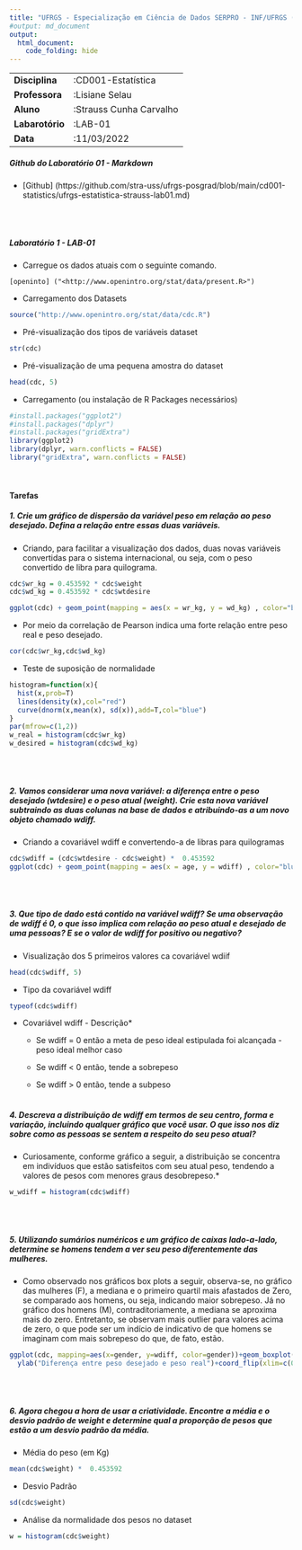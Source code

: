 ```yaml
---
title: "UFRGS - Especialização em Ciência de Dados SERPRO - INF/UFRGS (2022-2023)"
#output: md_document
output: 
  html_document:
    code_folding: hide
---
```


|                 |                         |
|-----------------|-------------------------|
| **Disciplina**  | :CD001-Estatística      |
| **Professora**  | :Lisiane Selau          |
| **Aluno**       | :Strauss Cunha Carvalho |
| **Labarotório** | :LAB-01                 |
| **Data**        | :11/03/2022             |

##### __Github do Laboratório 01 - Markdown__
- [Github] (https://github.com/stra-uss/ufrgs-posgrad/blob/main/cd001-statistics/ufrgs-estatistica-strauss-lab01.md)

<br>
<br>

##### **Laboratório 1 - LAB-01**

-   Carregue os dados atuais com o seguinte comando.

``` shell
[openinto] ("<http://www.openintro.org/stat/data/present.R>")
```

-   Carregamento dos Datasets
```r
source("http://www.openintro.org/stat/data/cdc.R")
```

-   Pré-visualização dos tipos de variáveis dataset
```r
str(cdc)
```
-   Pré-visualização de uma pequena amostra do dataset

```r
head(cdc, 5)
```
-   Carregamento (ou instalação de R Packages necessários)

```r
#install.packages("ggplot2")
#install.packages("dplyr")
#install.packages("gridExtra")
library(ggplot2)
library(dplyr, warn.conflicts = FALSE)
library("gridExtra", warn.conflicts = FALSE)
```
<br>

#### **Tarefas**
##### **1. Crie um gráfico de dispersão da variável peso em relação ao peso desejado. Defina a relação entre essas duas variáveis.**

- Criando, para facilitar a visualização dos dados, duas novas variáveis convertidas para o sistema internacional, ou seja, com o peso convertido de libra para quilograma.

```r
cdc$wr_kg = 0.453592 * cdc$weight
cdc$wd_kg = 0.453592 * cdc$wtdesire
```

```r
ggplot(cdc) + geom_point(mapping = aes(x = wr_kg, y = wd_kg) , color="blue") + ggtitle("Peso real x Peso desejado - Kg") 
```

- Por meio da correlação de Pearson indica uma forte relação entre peso real e peso desejado.

```r
cor(cdc$wr_kg,cdc$wd_kg)
```

- Teste de suposição de normalidade

```r
histogram=function(x){
  hist(x,prob=T)
  lines(density(x),col="red")
  curve(dnorm(x,mean(x), sd(x)),add=T,col="blue")
}
par(mfrow=c(1,2))
w_real = histogram(cdc$wr_kg)
w_desired = histogram(cdc$wd_kg)
```

<br> <br>

##### **2. Vamos considerar uma nova variável: a diferença entre o peso desejado (wtdesire) e o peso atual (weight). Crie esta nova variável subtraindo as duas colunas na base de dados e atribuindo-as a um novo objeto chamado wdiff.**

- Criando a covariável wdiff e convertendo-a de libras para quilogramas

```r
cdc$wdiff = (cdc$wtdesire - cdc$weight) *  0.453592 
ggplot(cdc) + geom_point(mapping = aes(x = age, y = wdiff) , color="blue") + ggtitle("Peso desejado (Kg) - Peso real (Kg) * idade") 
```

<br> <br>

##### **3. Que tipo de dado está contido na variável wdiff? Se uma observação de wdiff é 0, o que isso implica com relação ao peso atual e desejado de uma pessoas? E se o valor de wdiff for positivo ou negativo?**

- Visualização dos 5 primeiros valores ca covariável wdiif

```r
head(cdc$wdiff, 5)
```

- Tipo da covariável wdiff

```r
typeof(cdc$wdiff)
```

- Covariável wdiff - Descrição*

  - Se wdiff = 0 então a meta de peso ideal estipulada foi alcançada - peso ideal melhor caso

  - Se wdiff \< 0 então, tende a sobrepeso

  - Se wdiff \> 0 então, tende a subpeso
<br> 
<br>

##### **4. Descreva a distribuição de wdiff em termos de seu centro, forma e variação, incluindo qualquer gráfico que você usar. O que isso nos diz sobre como as pessoas se sentem a respeito do seu peso atual?**

- Curiosamente, conforme gráfico a seguir, a distribuição se concentra em indivíduos que estão satisfeitos com seu atual peso, tendendo a valores de pesos com menores graus desobrepeso.*

```r
w_wdiff = histogram(cdc$wdiff)
```

<br> <br>

##### **5. Utilizando sumários numéricos e um gráfico de caixas lado-a-lado, determine se homens tendem a ver seu peso diferentemente das mulheres.**

- Como observado nos gráficos box plots a seguir, observa-se, no gráfico das mulheres (F), a mediana e o primeiro quartil mais afastados de Zero, se comparado aos homens, ou seja, indicando maior sobrepeso. Já no gráfico dos homens (M), contraditoriamente, a mediana se aproxima mais do zero. Entretanto, se observam mais outlier para valores acima de zero, o que pode ser um indício de indicativo de que homens se imaginam com mais sobrepeso do que, de fato, estão.

```r
ggplot(cdc, mapping=aes(x=gender, y=wdiff, color=gender))+geom_boxplot()+geom_boxplot(outlier.color = "red")+ xlab("Gênero") + 
  ylab("Diferença entre peso desejado e peso real")+coord_flip(xlim=c(0, 2))
```

<br> <br>

##### **6. Agora chegou a hora de usar a criatividade. Encontre a média e o desvio padrão de weight e determine qual a proporção de pesos que estão a um desvio padrão da média.**

- Média do peso (em Kg)

```r
mean(cdc$weight) *  0.453592 
```

- Desvio Padrão

```r
sd(cdc$weight) 
```

- Análise da normalidade dos pesos no dataset

```r
w = histogram(cdc$weight)
```